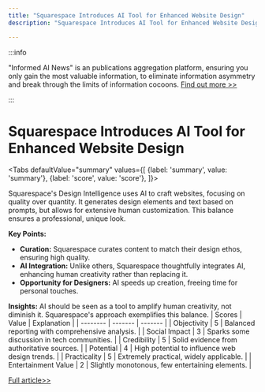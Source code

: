 ```yaml
---
title: "Squarespace Introduces AI Tool for Enhanced Website Design"
description: "Squarespace Introduces AI Tool for Enhanced Website Design"

---
```



:::info

"Informed AI News" is an publications aggregation platform, ensuring you only gain the most valuable information, to eliminate information asymmetry and break through the limits of information cocoons.  [Find out more >>](/)

:::

# Squarespace Introduces AI Tool for Enhanced Website Design


<Tabs
	defaultValue="summary"
	values={[
	{label: 'summary', value: 'summary'},
	{label: 'score', value: 'score'},
]}>
<TabItem value="summary">


Squarespace's Design Intelligence uses AI to craft websites, focusing on quality over quantity. It generates design elements and text based on prompts, but allows for extensive human customization. This balance ensures a professional, unique look.

**Key Points:**
- **Curation:** Squarespace curates content to match their design ethos, ensuring high quality.
- **AI Integration:** Unlike others, Squarespace thoughtfully integrates AI, enhancing human creativity rather than replacing it.
- **Opportunity for Designers:** AI speeds up creation, freeing time for personal touches.

**Insights:**
AI should be seen as a tool to amplify human creativity, not diminish it. Squarespace's approach exemplifies this balance.
</TabItem>
<TabItem value="score">
	| Scores     | Value   | Explanation |
	| -------- | ------- | ------- |
	| Objectivity  | 5    | Balanced reporting with comprehensive analysis.    |
	| Social Impact | 3     | Sparks some discussion in tech communities.    |
	| Credibility    | 5    | Solid evidence from authoritative sources.    |
	| Potential    | 4    | High potential to influence web design trends.    |
	| Practicality    | 5    | Extremely practical, widely applicable.    |
	| Entertainment Value    | 2    | Slightly monotonous, few entertaining elements.    |
</TabItem>
</Tabs>

[Full article>>](https://techcrunch.com/2024/10/06/cpo-paul-gubbay-says-squarespace-is-training-its-ai-tools-with-curation-and-taste/)
